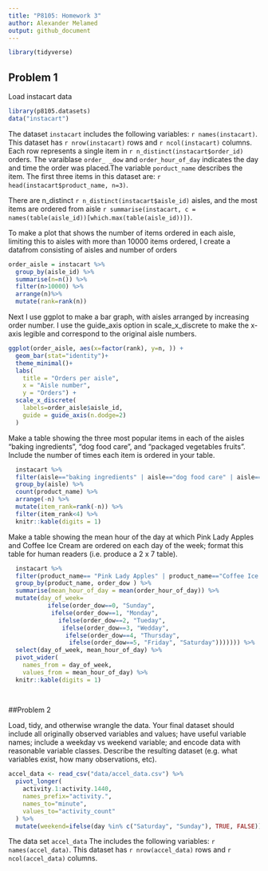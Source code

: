 ```yaml
---
title: "P8105: Homework 3"
author: Alexander Melamed
output: github_document
---
```


```r
library(tidyverse)
```


## Problem 1
Load instacart data
```r
library(p8105.datasets)
data("instacart")

```


The dataset `instacart` includes the following variables: `r names(instacart)`. This dataset has `r nrow(instacart)` rows and  `r ncol(instacart)` columns. Each row represents a single item in `r n_distinct(instacart$order_id)` orders. The varaiblase `order_ _dow` and `order_hour_of_day` indicates the day and time the order was placed.The variable `porduct_name` describes the item. The first three items in this dataset are: `r head(instacart$product_name, n=3)`.


There are n_distinct `r n_distinct(instacart$aisle_id)` aisles, and the most items are ordered from aisle `r summarise(instacart, c = names(table(aisle_id))[which.max(table(aisle_id))])`.


To make a plot that shows the number of items ordered in each aisle, limiting this to aisles with more than 10000 items ordered, I create a datafrom consisting of aisles and number of orders

```r
order_aisle = instacart %>% 
  group_by(aisle_id) %>% 
  summarise(n=n()) %>% 
  filter(n>10000) %>%
  arrange(n)%>%
  mutate(rank=rank(n))
```

Next I use ggplot to make a bar graph, with aisles arranged by increasing order number. I use the guide_axis option in scale_x_discrete to make the x-axis legible and correspond to the original aisle numbers. 

```r
ggplot(order_aisle, aes(x=factor(rank), y=n, )) +
  geom_bar(stat="identity")+
  theme_minimal()+
  labs(
    title = "Orders per aisle",
    x = "Aisle number",
    y = "Orders") +
  scale_x_discrete(
    labels=order_aisle$aisle_id,
    guide = guide_axis(n.dodge=2)
  )
```

Make a table showing the three most popular items in each of the aisles “baking ingredients”, “dog food care”, and “packaged vegetables fruits”. Include the number of times each item is ordered in your table.

```r
  instacart %>% 
  filter(aisle=="baking ingredients" | aisle=="dog food care" | aisle=="packaged vegetables fruits") %>% 
  group_by(aisle) %>% 
  count(product_name) %>% 
  arrange(-n) %>% 
  mutate(item_rank=rank(-n)) %>% 
  filter(item_rank<4) %>% 
  knitr::kable(digits = 1)

```

Make a table showing the mean hour of the day at which Pink Lady Apples and Coffee Ice Cream are ordered on each day of the week; format this table for human readers (i.e. produce a 2 x 7 table).

```r
  instacart %>% 
  filter(product_name== "Pink Lady Apples" | product_name=="Coffee Ice Cream") %>% 
  group_by(product_name, order_dow ) %>% 
  summarise(mean_hour_of_day = mean(order_hour_of_day)) %>% 
  mutate(day_of_week=
           ifelse(order_dow==0, "Sunday",
            ifelse(order_dow==1, "Monday",
              ifelse(order_dow==2, "Tueday",
               ifelse(order_dow==3, "Wedday",
                ifelse(order_dow==4, "Thursday",
                 ifelse(order_dow==5, "Friday", "Saturday"))))))) %>% 
  select(day_of_week, mean_hour_of_day) %>% 
  pivot_wider(
    names_from = day_of_week,
    values_from = mean_hour_of_day) %>% 
  knitr::kable(digits = 1) 
    
 
```
##Problem 2

Load, tidy, and otherwise wrangle the data. Your final dataset should include all originally observed variables and values; have useful variable names; include a weekday vs weekend variable; and encode data with reasonable variable classes. Describe the resulting dataset (e.g. what variables exist, how many observations, etc).
```r
accel_data <- read_csv("data/accel_data.csv") %>%
  pivot_longer(
    activity.1:activity.1440,
    names_prefix="activity.",
    names_to="minute",
    values_to="activity_count"
  ) %>% 
  mutate(weekend=ifelse(day %in% c("Saturday", "Sunday"), TRUE, FALSE))

```
The data set `accel_data` The  includes the following variables: `r names(accel_data)`. This dataset has `r nrow(accel_data)` rows and  `r ncol(accel_data)` columns. 
